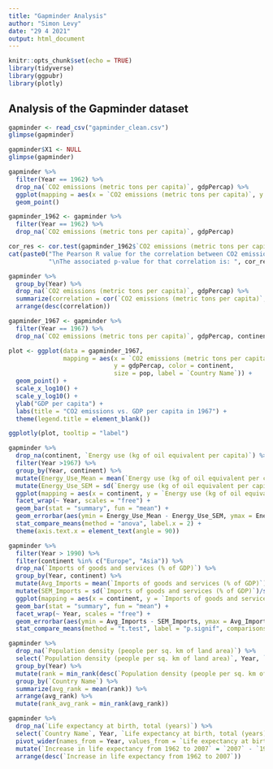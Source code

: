 ```yaml
---
title: "Gapminder Analysis"
author: "Simon Levy"
date: "29 4 2021"
output: html_document
---
```


```r
knitr::opts_chunk$set(echo = TRUE)
library(tidyverse)
library(ggpubr)
library(plotly)
```

## Analysis of the Gapminder dataset

```r
gapminder <- read_csv("gapminder_clean.csv")
glimpse(gapminder)

gapminder$X1 <- NULL
glimpse(gapminder)
```



```r
gapminder %>%
  filter(Year == 1962) %>%
  drop_na(`CO2 emissions (metric tons per capita)`, gdpPercap) %>%
  ggplot(mapping = aes(x = `CO2 emissions (metric tons per capita)`, y = gdpPercap)) + # Backticks allow using variable names with spaces
  geom_point()
```

```r
gapminder_1962 <- gapminder %>%
  filter(Year == 1962) %>%
  drop_na(`CO2 emissions (metric tons per capita)`, gdpPercap)

cor_res <- cor.test(gapminder_1962$`CO2 emissions (metric tons per capita)`, gapminder_1962$gdpPercap, method = "pearson")
cat(paste0("The Pearson R value for the correlation between CO2 emissions and GDP per captia in 1962 is: ", cor_res[["estimate"]], 
           "\nThe associated p-value for that correlation is: ", cor_res[["p.value"]]))
```

```r
gapminder %>%
  group_by(Year) %>%
  drop_na(`CO2 emissions (metric tons per capita)`, gdpPercap) %>%
  summarize(correlation = cor(`CO2 emissions (metric tons per capita)`, gdpPercap)) %>%
  arrange(desc(correlation))
```


```r
gapminder_1967 <- gapminder %>%
  filter(Year == 1967) %>%
  drop_na(`CO2 emissions (metric tons per capita)`, gdpPercap, continent, pop)

plot <- ggplot(data = gapminder_1967, 
               mapping = aes(x = `CO2 emissions (metric tons per capita)`, 
                             y = gdpPercap, color = continent, 
                             size = pop, label = `Country Name`)) +
  geom_point() +
  scale_x_log10() +
  scale_y_log10() +
  ylab("GDP per capita") +
  labs(title = "CO2 emissions vs. GDP per capita in 1967") +
  theme(legend.title = element_blank())

ggplotly(plot, tooltip = "label")
```


```r
gapminder %>%
  drop_na(continent, `Energy use (kg of oil equivalent per capita)`) %>%
  filter(Year >1967) %>%
  group_by(Year, continent) %>%
  mutate(Energy_Use_Mean = mean(`Energy use (kg of oil equivalent per capita)`)) %>%
  mutate(Energy_Use_SEM = sd(`Energy use (kg of oil equivalent per capita)`)/sqrt(n())) %>%
  ggplot(mapping = aes(x = continent, y = `Energy use (kg of oil equivalent per capita)`)) + 
  facet_wrap(~ Year, scales = "free") +
  geom_bar(stat = "summary", fun = "mean") +
  geom_errorbar(aes(ymin = Energy_Use_Mean - Energy_Use_SEM, ymax = Energy_Use_Mean + Energy_Use_SEM)) +
  stat_compare_means(method = "anova", label.x = 2) +
  theme(axis.text.x = element_text(angle = 90))
```

```r
gapminder %>%
  filter(Year > 1990) %>%
  filter(continent %in% c("Europe", "Asia")) %>%
  drop_na(`Imports of goods and services (% of GDP)`) %>%
  group_by(Year, continent) %>%
  mutate(Avg_Imports = mean(`Imports of goods and services (% of GDP)`)) %>%
  mutate(SEM_Imports = sd(`Imports of goods and services (% of GDP)`)/sqrt(n())) %>%
  ggplot(mapping = aes(x = continent, y = `Imports of goods and services (% of GDP)`)) +
  geom_bar(stat = "summary", fun = "mean") +
  facet_wrap(~ Year, scales = "free") +
  geom_errorbar(aes(ymin = Avg_Imports - SEM_Imports, ymax = Avg_Imports + SEM_Imports)) +
  stat_compare_means(method = "t.test", label = "p.signif", comparisons = list(c("Asia", "Europe")))
```

```r
gapminder %>%
  drop_na(`Population density (people per sq. km of land area)`) %>%
  select(`Population density (people per sq. km of land area)`, Year, `Country Name`) %>%
  group_by(Year) %>%
  mutate(rank = min_rank(desc(`Population density (people per sq. km of land area)`))) %>%
  group_by(`Country Name`) %>%
  summarize(avg_rank = mean(rank)) %>%
  arrange(avg_rank) %>%
  mutate(rank_avg_rank = min_rank(avg_rank))
```

```r
gapminder %>%
  drop_na(`Life expectancy at birth, total (years)`) %>%
  select(`Country Name`, Year, `Life expectancy at birth, total (years)`) %>%
  pivot_wider(names_from = Year, values_from = `Life expectancy at birth, total (years)`) %>%
  mutate(`Increase in life expectancy from 1962 to 2007` = `2007` - `1962`) %>%
  arrange(desc(`Increase in life expectancy from 1962 to 2007`))
```
